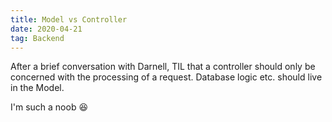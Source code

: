 ```yaml
---
title: Model vs Controller
date: 2020-04-21
tag: Backend
---
```


After a brief conversation with Darnell, TIL that a controller should only be
concerned with the processing of a request. Database logic etc. should live in
the Model.

I'm such a noob 😆
